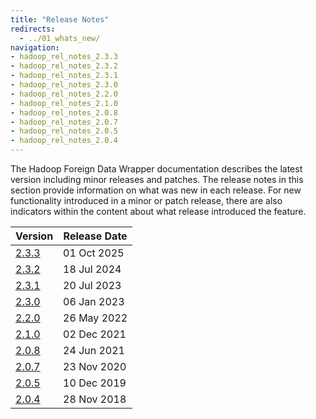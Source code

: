 ```yaml
---
title: "Release Notes"
redirects:
  - ../01_whats_new/
navigation:
- hadoop_rel_notes_2.3.3
- hadoop_rel_notes_2.3.2
- hadoop_rel_notes_2.3.1
- hadoop_rel_notes_2.3.0
- hadoop_rel_notes_2.2.0
- hadoop_rel_notes_2.1.0
- hadoop_rel_notes_2.0.8
- hadoop_rel_notes_2.0.7
- hadoop_rel_notes_2.0.5
- hadoop_rel_notes_2.0.4
---
```



The Hadoop Foreign Data Wrapper documentation describes the latest version including minor releases and patches. The release notes in this section provide information on what was new in each release. For new functionality introduced in a minor or patch release, there are also indicators within the content about what release introduced the feature.

| Version                         | Release Date |
|---------------------------------|--------------|
| [2.3.3](hadoop_rel_notes_2.3.3) | 01 Oct 2025  |
| [2.3.2](hadoop_rel_notes_2.3.2) | 18 Jul 2024  |
| [2.3.1](hadoop_rel_notes_2.3.1) | 20 Jul 2023  |
| [2.3.0](hadoop_rel_notes_2.3.0) | 06 Jan 2023  |
| [2.2.0](hadoop_rel_notes_2.2.0) | 26 May 2022  |
| [2.1.0](hadoop_rel_notes_2.1.0) | 02 Dec 2021  |
| [2.0.8](hadoop_rel_notes_2.0.8) | 24 Jun 2021  |
| [2.0.7](hadoop_rel_notes_2.0.7) | 23 Nov 2020  |
| [2.0.5](hadoop_rel_notes_2.0.5) | 10 Dec 2019  |
| [2.0.4](hadoop_rel_notes_2.0.4) | 28 Nov 2018  |
